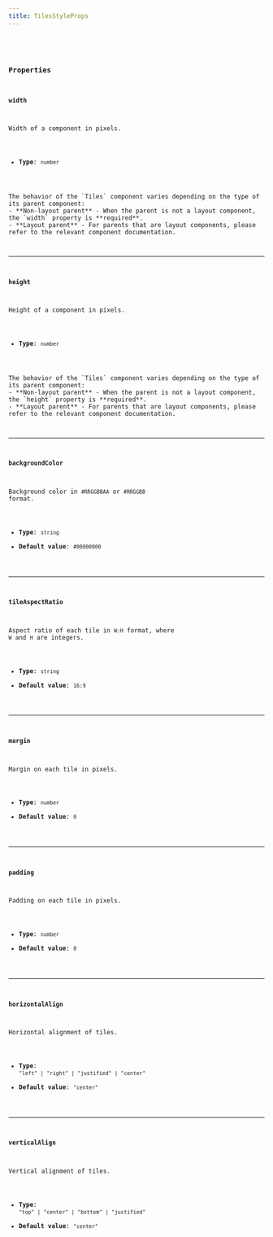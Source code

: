 ```yaml
---
title: TilesStyleProps
---
```


<CollapsibleDetails summaryTitle='Type definitions' open>
<Code code={`
type TilesStyleProps = {
    width?: number;
    height?: number;
    backgroundColor?: string;
    tileAspectRatio?: string;
    margin?: number;
    padding?: number;
    horizontalAlign?: "left" | "right" | "justified" | "center";
    verticalAlign?: "top" | "center" | "bottom" | "justified";
}
`} lang='tsx' />
</CollapsibleDetails>

### Properties

#### width
Width of a component in pixels.

- **Type**: `number`

<Aside type='caution'>
The behavior of the `Tiles` component varies depending on the type of its parent component:
- **Non-layout parent** - When the parent is not a layout component, the `width` property is **required**.
- **Layout parent** - For parents that are layout components, please refer to the relevant component documentation.
</Aside>

---

#### height
Height of a component in pixels.

- **Type**: `number`

<Aside type='caution'>
The behavior of the `Tiles` component varies depending on the type of its parent component:
- **Non-layout parent** - When the parent is not a layout component, the `height` property is **required**.
- **Layout parent** - For parents that are layout components, please refer to the relevant component documentation.
</Aside>

---

#### backgroundColor
Background color in `#RRGGBBAA` or `#RRGGBB` format.

- **Type**: `string`
- **Default value**: `#00000000`

---

#### tileAspectRatio
Aspect ratio of each tile in `W:H` format, where `W` and `H` are integers.

- **Type**: `string`
- **Default value**: `16:9`

---

#### margin
Margin on each tile in pixels.

- **Type**: `number`
- **Default value**: `0`

---

#### padding
Padding on each tile in pixels.

- **Type**: `number`
- **Default value**: `0`

---

#### horizontalAlign
Horizontal alignment of tiles.

- **Type**: `"left" | "right" | "justified" | "center"`
- **Default value**: `"center"`

---

#### verticalAlign
Vertical alignment of tiles.

- **Type**: `"top" | "center" | "bottom" | "justified"`
- **Default value**: `"center"`

